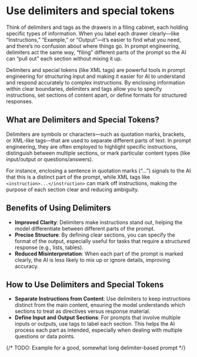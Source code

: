 # Use delimiters and special tokens

Think of delimiters and tags as the drawers in a filing cabinet, each holding specific types of information. When you label each drawer clearly—like “Instructions,” “Example,” or “Output”—it’s easier to find what you need, and there’s no confusion about where things go. In prompt engineering, delimiters act the same way, “filing” different parts of the prompt so the AI can “pull out” each section without mixing it up.

Delimiters and special tokens (like XML tags) are powerful tools in prompt engineering for structuring input and making it easier for AI to understand and respond accurately to complex instructions. By enclosing information within clear boundaries, delimiters and tags allow you to specify instructions, set sections of content apart, or define formats for structured responses.

## What are Delimiters and Special Tokens?

Delimiters are symbols or characters—such as quotation marks, brackets, or XML-like tags—that are used to separate different parts of text. In prompt engineering, they are often employed to highlight specific instructions, distinguish between multiple sections, or mark particular content types (like input/output or questions/answers).

For instance, enclosing a sentence in quotation marks (“…”) signals to the AI that this is a distinct part of the prompt, while XML tags like `<instruction>...</instruction>` can mark off instructions, making the purpose of each section clear and reducing ambiguity.

## Benefits of Using Delimiters

- **Improved Clarity**: Delimiters make instructions stand out, helping the model differentiate between different parts of the prompt.
- **Precise Structure**: By defining clear sections, you can specify the format of the output, especially useful for tasks that require a structured response (e.g., lists, tables).
- **Reduced Misinterpretation**: When each part of the prompt is marked clearly, the AI is less likely to mix up or ignore details, improving accuracy.

## How to Use Delimiters and Special Tokens

- **Separate Instructions from Content**: Use delimiters to keep instructions distinct from the main content, ensuring the model understands which sections to treat as directives versus response material.
- **Define Input and Output Sections**: For prompts that involve multiple inputs or outputs, use tags to label each section. This helps the AI process each part as intended, especially when dealing with multiple questions or data points.

{/* TODO: Example for a good, somewhat long delimiter-based prompt */}
